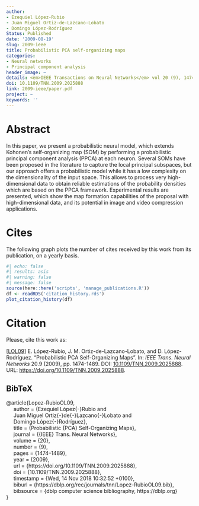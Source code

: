 ```yaml
---
author:
- Ezequiel López-Rubio
- Juan Miguel Ortiz-de-Lazcano-Lobato
- Domingo López-Rodríguez
Status: Published
date: '2009-08-19'
slug: 2009-ieee
title: Probabilistic PCA self-organizing maps
categories:
- Neural networks
- Principal component analysis
header_image: ~
details: <em>IEEE Transactions on Neural Networks</em> vol 20 (9), 1474-1489
doi: 10.1109/TNN.2009.2025888
link: 2009-ieee/paper.pdf
project: ~
keywords: ''
---
```




# Abstract


In this paper, we present a probabilistic neural model, which extends Kohonen's self-organizing map (SOM) by performing a probabilistic principal component analysis (PPCA) at each neuron. Several SOMs have been proposed in the literature to capture the local principal subspaces, but our approach offers a probabilistic model while it has a low complexity on the dimensionality of the input space. This allows to process very high-dimensional data to obtain reliable estimations of the probability densities which are based on the PPCA framework. Experimental results are presented, which show the map formation capabilities of the proposal with high-dimensional data, and its potential in image and video compression applications.





# Cites

The following graph plots the number of cites received by this work from its publication, on a yearly basis.

```r
#| echo: false
#| results: asis
#| warning: false
#| message: false
source(here::here('scripts', 'manage_publications.R'))
df <- readRDS('citation_history.rds')
plot_citation_history(df)
```


# Citation
Please, cite this work as:


<a name=bib-Lopez-RubioOL09></a>[[LOL09]](#cite-Lopez-RubioOL09) E. López-Rubio, J. M. Ortiz-de-Lazcano-Lobato, and D. López-Rodríguez. “Probabilistic PCA Self-Organizing Maps”. In: _IEEE Trans. Neural Networks_ 20.9 (2009), pp. 1474-1489. DOI: [10.1109/TNN.2009.2025888](https://doi.org/10.1109%2FTNN.2009.2025888). URL: [https://doi.org/10.1109/TNN.2009.2025888](https://doi.org/10.1109/TNN.2009.2025888).

::: {.callout-note appearance="minimal" collapse=true}

## BibTeX

@article{Lopez-RubioOL09,<br>&nbsp;&nbsp;&nbsp;&nbsp;  author    = {Ezequiel López{-}Rubio and<br>&nbsp;&nbsp;&nbsp;&nbsp;               Juan Miguel Ortiz{-}de{-}Lazcano{-}Lobato and<br>&nbsp;&nbsp;&nbsp;&nbsp;               Domingo López{-}Rodríguez},<br>&nbsp;&nbsp;&nbsp;&nbsp;  title     = {Probabilistic {PCA} Self-Organizing Maps},<br>&nbsp;&nbsp;&nbsp;&nbsp;  journal   = {{IEEE} Trans. Neural Networks},<br>&nbsp;&nbsp;&nbsp;&nbsp;  volume    = {20},<br>&nbsp;&nbsp;&nbsp;&nbsp;  number    = {9},<br>&nbsp;&nbsp;&nbsp;&nbsp;  pages     = {1474--1489},<br>&nbsp;&nbsp;&nbsp;&nbsp;  year      = {2009},<br>&nbsp;&nbsp;&nbsp;&nbsp;  url       = {https://doi.org/10.1109/TNN.2009.2025888},<br>&nbsp;&nbsp;&nbsp;&nbsp;  doi       = {10.1109/TNN.2009.2025888},<br>&nbsp;&nbsp;&nbsp;&nbsp;  timestamp = {Wed, 14 Nov 2018 10:32:52 +0100},<br>&nbsp;&nbsp;&nbsp;&nbsp;  biburl    = {https://dblp.org/rec/journals/tnn/Lopez-RubioOL09.bib},<br>&nbsp;&nbsp;&nbsp;&nbsp;  bibsource = {dblp computer science bibliography, https://dblp.org}<br>}

:::


